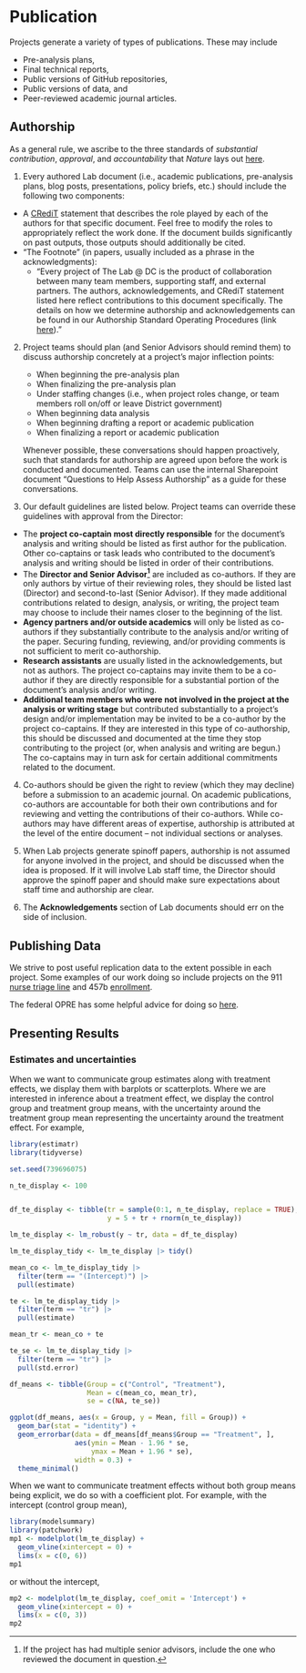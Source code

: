 # Publication

Projects generate a variety of types of publications. These may include

- Pre-analysis plans,
- Final technical reports, 
- Public versions of GitHub repositories, 
- Public versions of data, and
- Peer-reviewed academic journal articles. 

## Authorship

As a general rule, we ascribe to the three standards of _substantial contribution_, _approval_, and _accountability_ that _Nature_ lays out [here](https://www.nature.com/nature/editorial-policies/authorship).

1. Every authored Lab document (i.e., academic publications, pre-analysis plans, blog posts, presentations, policy briefs, etc.) should include the following two components:  

- A [CRediT](https://onlinelibrary.wiley.com/doi/epdf/10.1087/20150211) statement that describes the role played by each of the authors for that specific document. Feel free to modify the roles to appropriately reflect the work done. If the document builds significantly on past outputs, those outputs should additionally be cited.  
- "The Footnote" (in papers, usually included as a phrase in the acknowledgments):
  - "Every project of The Lab @ DC is the product of collaboration between many team members, supporting staff, and external partners. The authors, acknowledgements, and CRediT statement listed here reflect contributions to this document specifically. The details on how we determine authorship and acknowledgements can be found in our Authorship Standard Operating Procedures (link [here](https://rtm-dc.github.io/LAB-SOP-experiments/publication.html#authorship))."

2. Project teams should plan (and Senior Advisors should remind them) to discuss authorship concretely at a project's major inflection points:  
    - When beginning the pre-analysis plan  
    - When finalizing the pre-analysis plan 
    - Under staffing changes (i.e., when project roles change, or team members roll on/off or leave District government)  
    - When beginning data analysis 
    - When beginning drafting a report or academic publication  
    - When finalizing a report or academic publication 

    Whenever possible, these conversations should happen proactively, such that standards for authorship are agreed upon before the work is conducted and documented. Teams can use the internal Sharepoint document "Questions to Help Assess Authorship" as a guide for these conversations.  

3. Our default guidelines are listed below. Project teams can override these guidelines with approval from the Director:  

- The **project co-captain most directly responsible** for the document's analysis and writing should be listed as first author for the publication. Other co-captains or task leads who contributed to the document's analysis and writing should be listed in order of their contributions.  
- The **Director and Senior Advisor^[If the project has had multiple senior advisors, include the one who reviewed the document in question.]** are included as co-authors. If they are only authors by virtue of their reviewing roles, they should be listed last (Director) and second-to-last (Senior Advisor). If they made additional contributions related to design, analysis, or writing, the project team may choose to include their names closer to the beginning of the list.  
- **Agency partners and/or outside academics** will only be listed as co-authors if they substantially contribute to the analysis and/or writing of the paper. Securing funding, reviewing, and/or providing comments is not sufficient to merit co-authorship.  
- **Research assistants** are usually listed in the acknowledgements, but not as authors. The project co-captains may invite them to be a co-author if they are directly responsible for a substantial portion of the document’s analysis and/or writing.  
- **Additional team members who were not involved in the project at the analysis or writing stage** but contributed substantially to a project’s design and/or implementation may be invited to be a co-author by the project co-captains. If they are interested in this type of co-authorship, this should be discussed and documented at the time they stop contributing to the project (or, when analysis and writing are begun.) The co-captains may in turn ask for certain additional commitments related to the document. 

4. Co-authors should be given the right to review (which they may decline) before a submission to an academic journal. On academic publications, co-authors are accountable for both their own contributions and for reviewing and vetting the contributions of their co-authors. While co-authors may have different areas of expertise, authorship is attributed at the level of the entire document -- not individual sections or analyses. 

5. When Lab projects generate spinoff papers, authorship is not assumed for anyone involved in the project, and should be discussed when the idea is proposed. If it will involve Lab staff time, the Director should approve the spinoff paper and should make sure expectations about staff time and authorship are clear.  

6. The **Acknowledgements** section of Lab documents should err on the side of inclusion.  


## Publishing Data

We strive to post useful replication data to the extent possible in each project. Some examples of our work doing so include projects on the 911 [nurse triage line](https://github.com/thelabdc/FEMS-911NurseTriageLine-Public) and 457b [enrollment](https://github.com/thelabdc/DCHR-457b-Public).

The federal OPRE has some helpful advice for doing so [here](https://www.acf.hhs.gov/opre/report/guide-publishing-research-data-secondary-analysis).

## Presenting Results

### Estimates and uncertainties

When we want to communicate group estimates along with treatment effects, we display them with barplots or scatterplots. Where we are interested in inference about a treatment effect, we display the control group and treatment group means, with the uncertainty around the treatment group mean representing the uncertainty around the treatment effect. For example, 

```r
library(estimatr)
library(tidyverse)

set.seed(739696075)

n_te_display <- 100


df_te_display <- tibble(tr = sample(0:1, n_te_display, replace = TRUE),
                        y = 5 + tr + rnorm(n_te_display))

lm_te_display <- lm_robust(y ~ tr, data = df_te_display) 

lm_te_display_tidy <- lm_te_display |> tidy()

mean_co <- lm_te_display_tidy |> 
  filter(term == "(Intercept)") |> 
  pull(estimate)

te <- lm_te_display_tidy |> 
  filter(term == "tr") |> 
  pull(estimate)

mean_tr <- mean_co + te

te_se <- lm_te_display_tidy |> 
  filter(term == "tr") |> 
  pull(std.error)

df_means <- tibble(Group = c("Control", "Treatment"),
                   Mean = c(mean_co, mean_tr),
                   se = c(NA, te_se))

ggplot(df_means, aes(x = Group, y = Mean, fill = Group)) + 
  geom_bar(stat = "identity") + 
  geom_errorbar(data = df_means[df_means$Group == "Treatment", ],
                aes(ymin = Mean - 1.96 * se, 
                    ymax = Mean + 1.96 * se),
                width = 0.3) +
  theme_minimal()
```

When we want to communicate treatment effects without both group means being explicit, we do so with a coefficient plot. For example, with the intercept (control group mean),

```r
library(modelsummary)
library(patchwork)
mp1 <- modelplot(lm_te_display) +
  geom_vline(xintercept = 0) + 
  lims(x = c(0, 6))
mp1
```

or without the intercept,


```r
mp2 <- modelplot(lm_te_display, coef_omit = 'Intercept') +
  geom_vline(xintercept = 0) +
  lims(x = c(0, 3))
mp2
```

